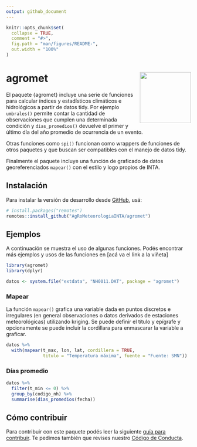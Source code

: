 ```yaml
---
output: github_document
---
```


<!-- README.md is generated from README.Rmd. Please edit that file -->

```r
knitr::opts_chunk$set(
  collapse = TRUE,
  comment = "#>",
  fig.path = "man/figures/README-",
  out.width = "100%"
)
```

# agromet <img src='man/figures/logo.png' align="right" height="139" />

<!-- badges: start -->
<!-- badges: end -->

El paquete {agromet} incluye una serie de funciones para calcular índices y estadísticos climáticos e hidrológicos a partir de datos tidy. Por ejemplo `umbrales()` permite contar la cantidad de observaciones que cumplen una determinada condición y `dias_promedios()` devuelve el primer y último día del año promedio de ocurrencia de un evento. 

Otras funciones como `spi()` funcionan como wrappers de funciones de otros paquetes y que buscan ser compatibles con el manejo de datos tidy. 

Finalmente el paquete incluye una función de graficado de datos georeferenciados `mapear()` con el estilo y logo propios de INTA.

## Instalación 

Para instalar la versión de desarrollo desde [GitHub](https://github.com/), usá: 

``` r
# install.packages("remotes")
remotes::install_github("AgRoMeteorologiaINTA/agromet")
```

## Ejemplos

A continuación se muestra el uso de algunas funciones. Podés encontrar más ejemplos y usos de las funciones en [acá va el link a la viñeta]


```r
library(agromet)
library(dplyr)

datos <- system.file("extdata", "NH0011.DAT", package = "agromet")
```

### Mapear 

La función `mapear()` grafica una variable dada en puntos discretos e irregulares (en general observaciones o datos derivados de estaciones meteorológicas) utilizando kriging. Se puede definir el título y epígrafe y opcionamente se puede incluir la cordillara para enmascarar la variable a graficar.

```r
datos %>% 
  with(mapear(t_max, lon, lat, cordillera = TRUE,
              titulo = "Temperatura máxima", fuente = "Fuente: SMN"))
```


### Días promedio

```r
datos %>% 
  filter(t_min <= 0) %>% 
  group_by(codigo_nh) %>% 
  summarise(dias_promedios(fecha))
```


## Cómo contribuir

Para contribuir con este paquete podés leer la siguiente [guía para contribuir](https://github.com/AgRoMeteorologiaINTA/agromet/blob/master/.github/CONTRIBUTING.md). Te pedimos también que revises nuestro [Código de Conducta](https://www.contributor-covenant.org/es/version/2/0/code_of_conduct/code_of_conduct.md). 
